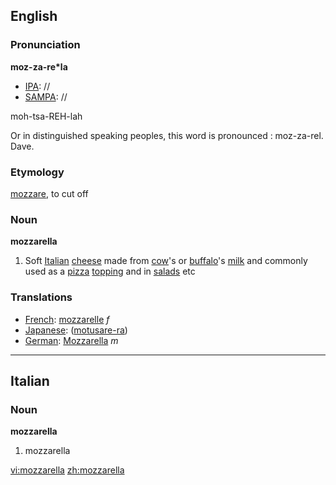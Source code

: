 ==English==
===Pronunciation===
'''moz-za-re*la'''
*[[IPA]]: //
*[[SAMPA]]: //
moh-tsa-REH-lah
 

Or in distinguished speaking peoples, this word is pronounced : moz-za-rel. Dave.

===Etymology===
{{It.}} [[mozzare]], to cut off
===Noun===
'''mozzarella'''
#Soft [[Italian]] [[cheese]] made from [[cow]]'s or [[buffalo]]'s [[milk]] and commonly used as a [[pizza]] [[topping]] and in [[salad]]s etc

===Translations===

*[[French]]: [[mozzarelle]] ''f''
*[[Japanese]]: ([[motusare-ra]])
*[[German]]: [[Mozzarella]] ''m''

----

==Italian==
===Noun===
'''mozzarella''' {{m}} {{inv}}
# mozzarella

[[vi:mozzarella]]
[[zh:mozzarella]]